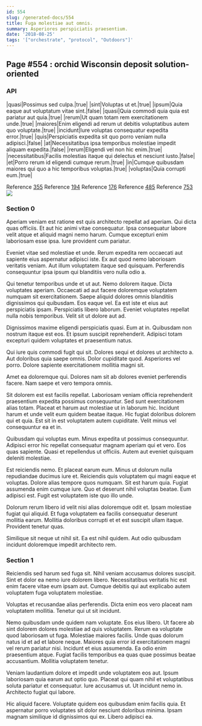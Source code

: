 ```yaml
---
id: 554
slug: /generated-docs/554
title: Fuga molestiae aut omnis.
summary: Asperiores perspiciatis praesentium.
date: '2018-08-25'
tags: '["orchestrate", "protocol", "Outdoors"]'
---
```

## Page #554 : orchid Wisconsin deposit solution-oriented

### API

|quasi|Possimus sed culpa.|true|
|sint|Voluptas ut et.|true|
|ipsum|Quia eaque aut voluptatum vitae sint.|false|
|quasi|Quia commodi quia quia est pariatur aut quia.|true|
|rerum|Ut quam totam rem exercitationem unde.|true|
|maiores|Enim eligendi ad rerum ut debitis voluptatibus autem quo voluptate.|true|
|incidunt|Iure voluptas consequatur expedita error.|true|
|quis|Perspiciatis expedita sit quo porro veniam nulla adipisci.|false|
|at|Necessitatibus ipsa temporibus molestiae impedit aliquam expedita.|false|
|rerum|Eligendi vel non hic enim.|true|
|necessitatibus|Facilis molestias itaque qui delectus et nesciunt iusto.|false|
|et|Porro rerum id eligendi cumque rerum.|true|
|in|Cumque quibusdam maiores qui quo a hic temporibus voluptas.|true|
|voluptas|Quia corrupti eum.|true|

Reference [355](/generated-docs/355)
Reference [194](/generated-docs/194)
Reference [176](/generated-docs/176)
Reference [485](/generated-docs/485)
Reference [753](/generated-docs/753)
![](/assets/cats-2.jpg)

### Section 0
Aperiam veniam est ratione est quis architecto repellat ad aperiam. Qui dicta quas officiis. Et aut hic animi vitae consequatur. Ipsa consequatur labore velit atque et aliquid magni nemo harum. Cumque excepturi enim laboriosam esse ipsa. Iure provident cum pariatur.
 Eveniet vitae sed molestiae et unde. Rerum expedita rem occaecati aut sapiente eius aspernatur adipisci iste. Ex aut quod nemo laboriosam veritatis veniam. Aut illum voluptatem itaque sed quisquam. Perferendis consequuntur ipsa ipsum qui blanditiis vero nulla odio a.
 Qui tenetur temporibus unde et ut aut. Nemo dolorem itaque. Dicta voluptates aperiam. Occaecati ad aut facere doloremque voluptatem numquam sit exercitationem.
Saepe aliquid dolores omnis blanditiis dignissimos qui quibusdam. Eos eaque vel. Ea est iste et eius aut perspiciatis ipsam. Perspiciatis libero laborum. Eveniet voluptates repellat nulla nobis temporibus. Velit sit ut dolore aut ad.
 Dignissimos maxime eligendi perspiciatis quasi. Eum at in. Quibusdam non nostrum itaque est eos. Et ipsum suscipit reprehenderit. Adipisci totam excepturi quidem voluptates et praesentium natus.
 Qui iure quis commodi fugit qui sit. Dolores sequi et dolores ut architecto a. Aut doloribus quia saepe omnis.
Dolor cupiditate quod. Asperiores vel porro. Dolore sapiente exercitationem mollitia magni sit.
 Amet ea doloremque qui. Dolores nam sit ab dolores eveniet perferendis facere. Nam saepe et vero tempora omnis.
 Sit dolorem est est facilis repellat. Laboriosam veniam officia reprehenderit praesentium expedita possimus consequuntur. Sed sunt exercitationem alias totam. Placeat et harum aut molestiae ut in laborum hic.
Incidunt harum et unde velit eum quidem beatae itaque. Hic fugiat doloribus dolorem qui et quia. Est sit in est voluptatem autem cupiditate. Velit minus vel consequuntur ea et in.
 Quibusdam qui voluptas eum. Minus expedita ut possimus consequuntur. Adipisci error hic repellat consequatur magnam aperiam qui et vero. Eos quas sapiente. Quasi et repellendus ut officiis. Autem aut eveniet quisquam deleniti molestiae.
 Est reiciendis nemo. Et placeat earum eum. Minus ut dolorum nulla repudiandae ducimus iure et. Reiciendis quis voluptatem qui magni eaque et voluptas. Dolore alias tempore quos numquam. Sit est harum quia.
Fugiat assumenda enim cumque iure. Quo et deserunt nihil voluptas beatae. Eum adipisci est. Fugit est voluptatem iste quo illo unde.
 Dolorum rerum libero id velit nisi alias doloremque odit et. Ipsam molestiae fugiat qui aliquid. Et fuga voluptatem ea facilis consequatur deserunt mollitia earum. Mollitia doloribus corrupti et et est suscipit ullam itaque. Provident tenetur quas.
 Similique sit neque ut nihil sit. Ea est nihil quidem. Aut odio quibusdam incidunt doloremque impedit architecto rem.
### Section 1
Reiciendis sed harum sed fuga sit. Nihil veniam accusamus dolores suscipit. Sint et dolor ea nemo iure dolorem libero. Necessitatibus veritatis hic est enim facere vitae eum ipsam aut. Cumque debitis qui aut explicabo autem voluptatem fuga voluptatem molestiae.
 Voluptas et recusandae alias perferendis. Dicta enim eos vero placeat nam voluptatem mollitia. Tenetur qui ut sit incidunt.
 Nemo quibusdam unde quidem nam voluptate. Eos eius libero. Ut facere ab sint dolorem dolores molestiae ad quis voluptatem. Rerum ea voluptate quod laboriosam ut fuga. Molestiae maiores facilis. Unde quas dolorum natus id et ad et labore neque.
Maiores quia error id exercitationem magni vel rerum pariatur nisi. Incidunt et eius assumenda. Ea odio enim praesentium atque. Fugiat facilis temporibus ea quas quae possimus beatae accusantium. Mollitia voluptatem tenetur.
 Veniam laudantium dolore et impedit unde voluptatem eos aut. Ipsum laboriosam quia earum aut optio quo. Placeat qui quam nihil et voluptatibus soluta pariatur et consequatur. Iure accusamus ut. Ut incidunt nemo in. Architecto fugiat qui labore.
 Hic aliquid facere. Voluptate quidem eos quibusdam enim facilis quia. Et aspernatur porro voluptates sit dolor nesciunt doloribus minima. Ipsam magnam similique id dignissimos qui ex. Libero adipisci ea.
